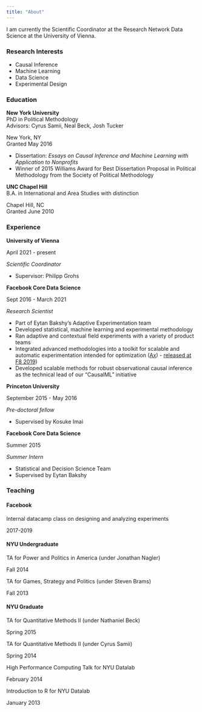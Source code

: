 ```yaml
---
title: "About"
---
```


I am currently the Scientific Coordinator at the Research Network Data Science at the University of Vienna.

### Research Interests

- Causal Inference
- Machine Learning
- Data Science
- Experimental Design

### Education

::: {.d-flex .justify-content-between}
::: {}
**New York University**  
PhD in Political Methodology  
Advisors: Cyrus Samii, Neal Beck, Josh Tucker
:::
::: {.text-end}
New York, NY  
Granted May 2016
:::
:::
- Dissertation: *Essays on Causal Inference and Machine Learning with Application to Nonprofits*
- Winner of 2015 Williams Award for Best Dissertation Proposal in Political Methodology from the Society of Political Methodology

::: {.d-flex .justify-content-between}
::: {}
**UNC Chapel Hill**  
B.A. in International and Area Studies with distinction
:::
::: {.text-end}
Chapel Hill, NC  
Granted June 2010
:::
:::

### Experience

::: {.d-flex .justify-content-between}
::: {}
**University of Vienna**  
:::
::: {.text-end}
April 2021 - present
:::
:::
*Scientific Coordinator*

- Supervisor: Philipp Grohs

::: {.d-flex .justify-content-between}
::: {}
**Facebook Core Data Science**  
:::
::: {.text-end}
Sept 2016 - March 2021
:::
:::
*Research Scientist*

- Part of Eytan Bakshy's Adaptive Experimentation team
- Developed statistical, machine learning and experimental methodology
- Ran adaptive and contextual field experiments with a variety of product teams
- Integrated advanced methodologies into a toolkit for scalable and automatic experimentation intended for optimization ([Ax](https://ax.dev/)) - [released at F8 2019](https://developers.facebook.com/videos/2019/product-optimization-with-adaptive-experimentation/))
- Developed scalable methods for robust observational causal inference as the technical lead of our "CausalML" initiative

::: {.d-flex .justify-content-between}
::: {}
**Princeton University**  
:::
::: {.text-end}
September 2015 - May 2016
:::
:::
*Pre-doctoral fellow*

- Supervised by Kosuke Imai

::: {.d-flex .justify-content-between}
::: {}
**Facebook Core Data Science**  
:::
::: {.text-end}
Summer 2015
:::
:::
*Summer Intern*

- Statistical and Decision Science Team
- Supervised by Eytan Bakshy

### Teaching

#### Facebook
::: {.d-flex .justify-content-between}
::: {}
Internal datacamp class on designing and analyzing experiments 
:::
::: {.text-end}
2017-2019
:::
:::

#### NYU Undergraduate
::: {.d-flex .justify-content-between}
::: {}
TA for Power and Politics in America (under Jonathan Nagler)
:::
::: {.text-end}
Fall 2014
:::
:::

::: {.d-flex .justify-content-between}
::: {}
TA for Games, Strategy and Politics (under Steven Brams)
:::
::: {.text-end}
Fall 2013
:::
:::

#### NYU Graduate

::: {.d-flex .justify-content-between}
::: {}
TA for Quantitative Methods II (under Nathaniel Beck)
:::
::: {.text-end}
Spring 2015
:::
:::

::: {.d-flex .justify-content-between}
::: {}
TA for Quantitative Methods II (under Cyrus Samii)
:::
::: {.text-end}
Spring 2014
:::
:::

::: {.d-flex .justify-content-between}
::: {}
High Performance Computing Talk for NYU Datalab
:::
::: {.text-end}
February 2014
:::
:::

::: {.d-flex .justify-content-between}
::: {}
Introduction to R for NYU Datalab
:::
::: {.text-end}
January 2013
:::
:::